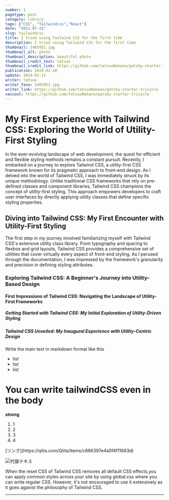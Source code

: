 ```yaml
---
number: 1
pagetype: post
category: library
tags: ["CSS", "Tailwindcss","React"]
date: "2021-07-23"
slug: tailwindcss
title: I tried using Tailwind CSS for the first time
description: I tried using Tailwind CSS for the first time
thumbnail: 1405951.jpg
thumbnail_alt: photo
thumbnail_description: beautiful photo
thumbnail_credit_text: tatsuo
thumbnail_credit_link: https://github.com/tatsuoNakano/gatsby-starter-tricycle
publication: 2024-02-10
update: 2024-02-11
writer: tatsuo
writer_face: 1405951.jpg
writer_link: https://github.com/tatsuoNakano/gatsby-starter-tricycle
xaccout: https://github.com/tatsuoNakano/gatsby-starter-tricycle
---
```




# My First Experience with Tailwind CSS: Exploring the World of Utility-First Styling
In the ever-evolving landscape of web development, the quest for efficient and flexible styling methods remains a constant pursuit. Recently, I embarked on a journey to explore Tailwind CSS, a utility-first CSS framework known for its pragmatic approach to front-end design.
As I delved into the world of Tailwind CSS, I was immediately struck by its unique methodology. Unlike traditional CSS frameworks that rely on pre-defined classes and component libraries, Tailwind CSS champions the concept of utility-first styling. This approach empowers developers to craft user interfaces by directly applying utility classes that define specific styling properties.

## Diving into Tailwind CSS: My First Encounter with Utility-First Styling
The first step in my journey involved familiarizing myself with Tailwind CSS's extensive utility class library. From typography and spacing to flexbox and grid layouts, Tailwind CSS provides a comprehensive set of utilities that cover virtually every aspect of front-end styling. As I perused through the documentation, I was impressed by the framework's granularity and precision in defining styling attributes.

### Exploring Tailwind CSS: A Beginner's Journey into Utility-Based Design
#### First Impressions of Tailwind CSS: Navigating the Landscape of Utility-First Frameworks
##### Getting Started with Tailwind CSS: My Initial Exploration of Utility-Driven Styling
##### Tailwind CSS Unveiled: My Inaugural Experience with Utility-Centric Design

Write the main text in markdown format like this

- list
- list
- list

<h1 className="text-blue-600">You can write tailwindCSS even in the body</h1>
<strong>strong</strong>
<ol>
    <li>1</li>
    <li>2</li>
    <li>3</li>
    <li>4</li>
</ol>
[リンク](https://qiita.com/Qiita/items/c686397e4a0f4f11683d)

![代替テキス](1405951.jpg)


When the reset CSS of Tailwind CSS removes all default CSS effects,you can apply common styles across your site by using global.css where you can write regular CSS.
However, it's not encouraged to use it extensively as it goes against the philosophy of Tailwind CSS.

---






